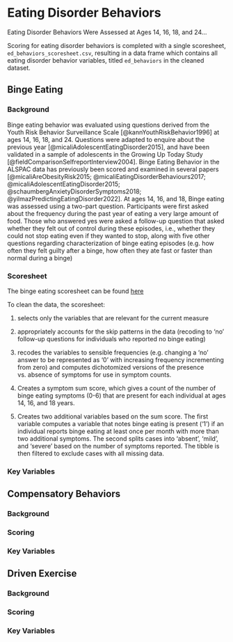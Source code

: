 # Eating Disorder Behaviors

Eating Disorder Behaviors Were Assessed at Ages 14, 16, 18, and 24... 

Scoring for eating disorder behaviors is completed with a single scoresheet, `ed_behaviors_scoresheet.csv`, resulting in a data frame which contains all eating disorder behavior variables, titled `ed_behaviors` in the cleaned dataset. 

## Binge Eating

### Background

Binge eating behavior was evaluated using questions derived from the Youth Risk Behavior Surveillance Scale [@kannYouthRiskBehavior1996] at ages 14, 16, 18, and 24. Questions were adapted to enquire about the previous year [@micaliAdolescentEatingDisorder2015], and have been validated in a sample of adolescents in the Growing Up Today Study [@fieldComparisonSelfreportInterview2004]. Binge Eating Behavior in the ALSPAC data has previously been scored and examined in several papers [@micaliAreObesityRisk2015; @micaliEatingDisorderBehaviours2017; @micaliAdolescentEatingDisorder2015; @schaumbergAnxietyDisorderSymptoms2018; @yilmazPredictingEatingDisorder2022]. At ages 14, 16, and 18, Binge eating was assessed using a two-part question. Participants were first asked about the frequency during the past year of eating a very large amount of food. Those who answered yes were asked a follow-up question that asked whether they felt out of control during these episodes, i.e., whether they could not stop eating even if they wanted to stop, along with five other questions regarding characterization of binge eating episodes (e.g. how often they felt guilty after a binge, how often they ate fast or faster than normal during a binge)

### Scoresheet

The binge eating scoresheet can be found [here]()

To clean the data, the scoresheet: 

(1) selects only the variables that are relevant for the current measure

(2) appropriately accounts for the skip patterns in the data (recoding to 'no' follow-up questions for individuals who reported no binge eating)

(3) recodes the variables to sensible frequencies (e.g. changing a 'no' answer to be represented as '0' with increasing frequency incrementing from zero) and computes dichotomized versions of the presence vs. absence of symptoms for use in symptom counts.

(4) Creates a symptom sum score, which gives a count of the number of binge eating symptoms (0-6) that are present for each individual at ages 14, 16, and 18 years. 

(5) Creates two additional variables based on the sum score. The first variable computes a variable that notes binge eating is present ('1') if an individual reports binge eating at least once per month with more than two additional symptoms. The second splits cases into 'absent', 'mild', and 'severe' based on the number of symptoms reported. The tibble is then filtered to exclude cases with all missing data.


### Key Variables


## Compensatory Behaviors

### Background

### Scoring

### Key Variables

## Driven Exercise

### Background

### Scoring 

### Key Variables




